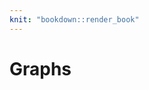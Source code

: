 ```yaml
---
knit: "bookdown::render_book"
---
```


\appendix


# Graphs 



\graphicspath{ {/Users/elvisyang/Desktop/hon_proj/Disaggregated_Employment/Honours_thesis/figures} }


\begin{figure}[t]
\includegraphics[scale=0.6]{free_19}
\centering
\caption{Employment('000) of 19 sectors in Australia from 2019:Q1 to 2021:Q4}
\label{fig:19}
\end{figure}


\begin{figure}[t]
\includegraphics[scale=0.5]{free_87}
\centering
\caption{Employment('000) of 87 two-digit subsectors in Australia from 2019:Q1 to 2021:Q4}
\label{fig:87}
\end{figure}


\begin{figure}[t]
\includegraphics[scale=0.5]{agg_19}
\centering
\caption{Aggregated Employment(in thousands) for Manufacturing and Mining sector in Australia from 1984:Q4 to 2021:Q4}
\label{fig:a19}
\end{figure}

\begin{figure}[t]
\includegraphics[scale=0.5]{agg_87}
\centering
\caption{Disaaggregate Employment(in thousands) of 87 two-digit subsectors in Manufacturing and Mining sector from 1984:Q4 to 2021:Q4}
\label{fig:a87}
\end{figure}

\begin{figure}[t]
\includegraphics[scale=0.5]{ANZSIC}
\centering
\caption{Australian Industry Pamamid plot by (ANZSIC)}
\label{fig:anzsic}
\end{figure}




